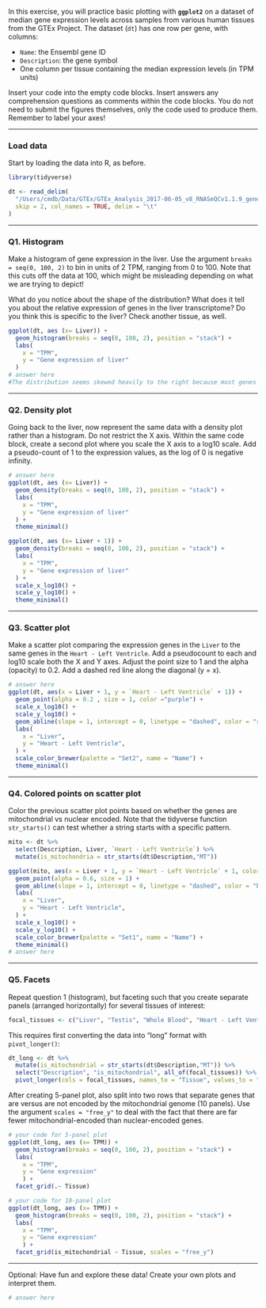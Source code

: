 In this exercise, you will practice basic plotting with **`ggplot2`** on a dataset of median gene expression levels across samples from various human tissues from the GTEx Project. The dataset (`dt`) has one row per gene, with columns:

-   `Name`: the Ensembl gene ID
-   `Description`: the gene symbol
-   One column per tissue containing the median expression levels (in TPM units)

Insert your code into the empty code blocks. Insert answers any comprehension questions as comments within the code blocks. You do not need to submit the figures themselves, only the code used to produce them. Remember to label your axes!

------------------------------------------------------------------------

### Load data

Start by loading the data into R, as before.

```r
library(tidyverse)

dt <- read_delim(
  "/Users/cmdb/Data/GTEx/GTEx_Analysis_2017-06-05_v8_RNASeQCv1.1.9_gene_median_tpm.gct.gz",
  skip = 2, col_names = TRUE, delim = "\t"
)
```

------------------------------------------------------------------------

### Q1. Histogram

Make a histogram of gene expression in the liver. Use the argument `breaks = seq(0, 100, 2)` to bin in units of 2 TPM, ranging from 0 to 100. Note that this cuts off the data at 100, which might be misleading depending on what we are trying to depict!

What do you notice about the shape of the distribution? What does it tell you about the relative expression of genes in the liver transcriptome? Do you think this is specific to the liver? Check another tissue, as well.

```r
ggplot(dt, aes (x= Liver)) +
  geom_histogram(breaks = seq(0, 100, 2), position = "stack") +
  labs(
    x = "TPM",
    y = "Gene expression of liver"
  )
# answer here
#The distribution seems skewed heavily to the right because most genes in the liver are expressed at a small level while a subset of genes like specific mitochondrial genes may be highly expressed. I would not be surprised if this was the pattern for cells outside of the liver because most cells in tissues are expressed at a low level. 
```

------------------------------------------------------------------------

### Q2. Density plot

Going back to the liver, now represent the same data with a density plot rather than a histogram. Do not restrict the X axis. Within the same code block, create a second plot where you scale the X axis to a log10 scale. Add a pseudo-count of 1 to the expression values, as the log of 0 is negative infinity.

```r
# answer here
ggplot(dt, aes (x= Liver)) +
  geom_density(breaks = seq(0, 100, 2), position = "stack") +
  labs(
    x = "TPM",
    y = "Gene expression of liver"
  ) +
  theme_minimal()

ggplot(dt, aes (x= Liver + 1)) +
  geom_density(breaks = seq(0, 100, 2), position = "stack") +
  labs(
    x = "TPM",
    y = "Gene expression of liver"
  ) +
  scale_x_log10() + 
  scale_y_log10() +
  theme_minimal()
```

------------------------------------------------------------------------

### Q3. Scatter plot

Make a scatter plot comparing the expression genes in the `Liver` to the same genes in the `Heart - Left Ventricle`. Add a pseudocount to each and log10 scale both the X and Y axes. Adjust the point size to 1 and the alpha (opacity) to 0.2. Add a dashed red line along the diagonal (y = x).

```r

# answer here
ggplot(dt, aes(x = Liver + 1, y = `Heart - Left Ventricle` + 1)) +
  geom_point(alpha = 0.2 , size = 1, color ="purple") +
  scale_x_log10() + 
  scale_y_log10() +
  geom_abline(slope = 1, intercept = 0, linetype = "dashed", color = "red") +
  labs(
    x = "Liver",
    y = "Heart - Left Ventricle",
  ) +
  scale_color_brewer(palette = "Set2", name = "Name") +
  theme_minimal()
```

------------------------------------------------------------------------

### Q4. Colored points on scatter plot

Color the previous scatter plot points based on whether the genes are mitochondrial vs nuclear encoded. Note that the tidyverse function `str_starts()` can test whether a string starts with a specific pattern.

```r
mito <- dt %>%
  select(Description, Liver, `Heart - Left Ventricle`) %>%
  mutate(is_mitochondria = str_starts(dt$Description,"MT"))

ggplot(mito, aes(x = Liver + 1, y = `Heart - Left Ventricle` + 1, color = is_mitochondria)) +
  geom_point(alpha = 0.6, size = 1) +
  geom_abline(slope = 1, intercept = 0, linetype = "dashed", color = "black") +
  labs(
    x = "Liver",
    y = "Heart - Left Ventricle",
  ) +
  scale_x_log10() + 
  scale_y_log10() +
  scale_color_brewer(palette = "Set1", name = "Name") +
  theme_minimal()
# answer here
```

------------------------------------------------------------------------

### Q5. Facets

Repeat question 1 (histogram), but faceting such that you create separate panels (arranged horizontally) for several tissues of interest:

```r
focal_tissues <- c("Liver", "Testis", "Whole Blood", "Heart - Left Ventricle", "Brain - Cortex")
```

This requires first converting the data into "long" format with `pivot_longer()`:

```r
dt_long <- dt %>%
  mutate(is_mitochondrial = str_starts(dt$Description,"MT")) %>% 
  select("Description", "is_mitochondrial", all_of(focal_tissues)) %>%
  pivot_longer(cols = focal_tissues, names_to = "Tissue", values_to = "TPM")
```

After creating 5-panel plot, also split into two rows that separate genes that are versus are not encoded by the mitochondrial genome (10 panels). Use the argument `scales = "free_y"` to deal with the fact that there are far fewer mitochondrial-encoded than nuclear-encoded genes.

```r
# your code for 5-panel plot
ggplot(dt_long, aes (x= TPM)) +
  geom_histogram(breaks = seq(0, 100, 2), position = "stack") +
  labs(
    x = "TPM",
    y = "Gene expression"
    ) +
  facet_grid(.~ Tissue)

# your code for 10-panel plot
ggplot(dt_long, aes (x= TPM)) +
  geom_histogram(breaks = seq(0, 100, 2), position = "stack") +
  labs(
    x = "TPM",
    y = "Gene expression"
    ) +
  facet_grid(is_mitochondrial ~ Tissue, scales = "free_y")
```

------------------------------------------------------------------------

Optional: Have fun and explore these data! Create your own plots and interpret them.

```r

# answer here
```
